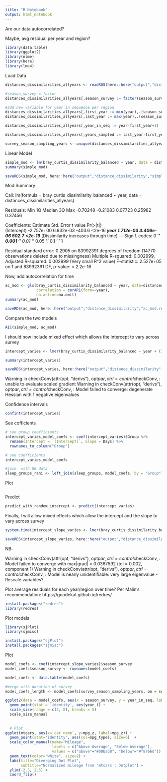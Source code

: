 ```yaml
---
title: "R Notebook"
output: html_notebook
---
```


Are our data autocorrelated?

Maybe, avg residual per year and region?

```r
library(data.table)
library(ggplot2)
library(nlme)
library(here)
library(lme4)
```

Load Data
```r
distances_dissimilarities_allyears <- readRDS(here::here("output","distance_decay","distances_dissimilarities_allyears.rds"))

#season_survey = factor
distances_dissimilarities_allyears[,season_survey := factor(season_survey)]

#add new variable for year in sequence per region
distances_dissimilarities_allyears[,first_year := min(year),.(season_survey)]
distances_dissimilarities_allyears[,last_year := max(year),.(season_survey)]

distances_dissimilarities_allyears[,year_in_seq := year-first_year+1]

distances_dissimilarities_allyears[,years_sampled := last_year-first_year+1]

survey_season_sampling_years <- unique(distances_dissimilarities_allyears[,.(season_survey, years_sampled)])
```

Linear Model
```r
simple_mod <- lm(bray_curtis_dissimilarity_balanced ~ year, data = distances_dissimilarities_allyears)
summary(simple_mod)

saveRDS(simple_mod, here::here("output","distance_dissimilarity","simple_mod.rds"))

```
Mod Summary

Call:
lm(formula = bray_curtis_dissimilarity_balanced ~ year, data = distances_dissimilarities_allyears)

Residuals:
     Min       1Q   Median       3Q      Max 
-0.70248 -0.21083  0.07723  0.25982  0.37456 

Coefficients:
              Estimate Std. Error t value Pr(>|t|)    
(Intercept) -2.757e+00  6.832e-03  -403.6   <2e-16 ***
year         1.712e-03  3.406e-06   502.7   <2e-16 *** (Dissimilarity increases through time)
---
Signif. codes:  0 ‘***’ 0.001 ‘**’ 0.01 ‘*’ 0.05 ‘.’ 0.1 ‘ ’ 1

Residual standard error: 0.2905 on 83992391 degrees of freedom
  (14770 observations deleted due to missingness)
Multiple R-squared:  0.002999,	Adjusted R-squared:  0.002999 (Very small R^2 value)
F-statistic: 2.527e+05 on 1 and 83992391 DF,  p-value: < 2.2e-16

Now, add autocorrelation for time

```r
ac_mod <- gls(bray_curtis_dissimilarity_balanced ~ year, data=distances_dissimilarities_allyears, 
              correlation = corAR1(form=~year),
              na.action=na.omit)
summary(ac_mod)

saveRDS(ac_mod, here::here("output","distance_dissimilarity","ac_mod.rds"))

```

Compare the two models
```r
AIC(simple_mod, ac_mod)
```

I should now include mixed effect which allows the intercept to vary across survey
```r
intercept_varies <- lmer(bray_curtis_dissimilarity_balanced ~ year + (1|season_survey), data = distances_dissimilarities_allyears)

summary(intercept_varies)

saveRDS(intercept_varies, here::here("output","distance_dissimilarity","intercept_varies.rds"))
```
Warning in checkConv(attr(opt, "derivs"), opt$par, ctrl = control$checkConv,  :
  unable to evaluate scaled gradient
Warning in checkConv(attr(opt, "derivs"), opt$par, ctrl = control$checkConv,  :
  Model failed to converge: degenerate  Hessian with 1 negative eigenvalues


Confidence intervals
```r
confint(intercept_varies)
```

See cofficients
```r
# see group coefficients
intercept_varies_model_coefs <- coef(intercept_varies)$Group %>% 
  rename(Intercept = `(Intercept)`, Slope = Days) %>% 
  rownames_to_column("Group")

# see coefficients
intercept_varies_model_coefs

#join  with OG data
sleep_groups_rani <- left_join(sleep_groups, model_coefs, by = "Group")
```

Plot
```r

```


Predict
```r
predict_with_random_intercept <- predict(intercept_varies)
```


Finally, I will allow mixed effects which allow the intercept and the slope to vary across survey
```r
system.time(intercept_slope_varies <- lmer(bray_curtis_dissimilarity_balanced ~ year_in_seq + (1 + year_in_seq|season_survey), data = distances_dissimilarities_allyears))

saveRDS(intercept_slope_varies, here::here("output","distance_dissimilarity","intercept_slope_varies.rds"))

```
NB:

Warning in checkConv(attr(opt, "derivs"), opt$par, ctrl = control$checkConv,  :
  Model failed to converge with max|grad| = 0.0367592 (tol = 0.002, component 1)
Warning in checkConv(attr(opt, "derivs"), opt$par, ctrl = control$checkConv,  :
  Model is nearly unidentifiable: very large eigenvalue
 - Rescale variables?
 
 
Plot average residuals for each year/region over time? Per Malin's recommendation: https://goodekat.github.io/redres/
```r
install.packages("redres")
library(redres)


```

Plot models
```r
library(sjPlot)
library(sjmisc)

install.packages("sjPlot")
install.packages("sjmisc")
```

Plot
```r
model_coefs <- coef(intercept_slope_varies)$season_survey
model_coefs$season_survey <- rownames(model_coefs)

model_coefs <- data.table(model_coefs)

#merge with duration of survey
model_coefs_length <- model_coefs[survey_season_sampling_years, on = season_survey]
```

```r


ggplot2(data = model_coefs, aes(x = season_survey, y = year_in_seq, label = season_survey)) +
  geom_point(stat = 'identity', aes(year_)) +
  scale_size(range = c(2, 8), breaks = 5)
  scale_size_manual
  
  
  # Plot
ggplot(mtcars, aes(x=`car name`, y=mpg_z, label=mpg_z)) + 
  geom_point(stat='identity', aes(col=mpg_type), size=6)  +
  scale_color_manual(name="Mileage", 
                     labels = c("Above Average", "Below Average"), 
                     values = c("above"="#00ba38", "below"="#f8766d")) + 
  geom_text(color="white", size=2) +
  labs(title="Diverging Dot Plot", 
       subtitle="Normalized mileage from 'mtcars': Dotplot") + 
  ylim(-2.5, 2.5) +
  coord_flip()
  
```

